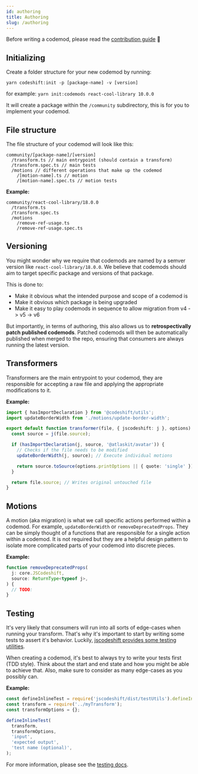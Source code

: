 ```yaml
---
id: authoring
title: Authoring
slug: /authoring
---
```


Before writing a codemod, please read the [contribution guide](docs/contribution) 🙏

## Initializing

Create a folder structure for your new codemod by running:

`yarn codeshift:init -p [package-name] -v [version]`

for example: `yarn init:codemods react-cool-library 10.0.0`

It will create a package within the `/community` subdirectory, this is for you to implement your codemod.

## File structure

The file structure of your codemod will look like this:

```
community/[package-name]/[version]
  /transform.ts // main entrypoint (should contain a transform)
  /transform.spec.ts // main tests
  /motions // different operations that make up the codemod
    /[motion-name].ts // motion
    /[motion-name].spec.ts // motion tests
```

**Example:**

```
community/react-cool-library/18.0.0
  /transform.ts
  /transform.spec.ts
  /motions
    /remove-ref-usage.ts
    /remove-ref-usage.spec.ts
```

## Versioning

You might wonder why we require that codemods are named by a semver version like `react-cool-library/18.0.0`.
We believe that codemods should aim to target specific package and versions of that package.

This is done to:

- Make it obvious what the intended purpose and scope of a codemod is
- Make it obvious which package is being upgraded
- Make it easy to play codemods in sequence to allow migration from v4 -> v5 -> v6

But importantly, in terms of authoring, this also allows us to **retrospectivally patch published codemods**.
Patched codemods will then be automatically published when merged to the repo, ensuring that consumers are always running the latest version.

## Transformers

Transformers are the main entrypoint to your codemod, they are responsible for accepting a raw file and applying the appropriate modifications to it.

**Example:**

```ts
import { hasImportDeclaration } from '@codeshift/utils';
import updateBorderWidth from './motions/update-border-width';

export default function transformer(file, { jscodeshift: j }, options) {
  const source = j(file.source);

  if (hasImportDeclaration(j, source, '@atlaskit/avatar')) {
    // Checks if the file needs to be modified
    updateBorderWidth(j, source); // Execute individual motions

    return source.toSource(options.printOptions || { quote: 'single' }); // Writes modified AST to file
  }

  return file.source; // Writes original untouched file
}
```

## Motions

A motion (aka migration) is what we call specific actions performed within a codemod. For example, `updateBorderWidth` or `removeDeprecatedProps`.
They can be simply thought of a functions that are responsible for a single action within a codemod. It is not required but they are a helpful design pattern to isolate more complicated parts of your codemod into discrete pieces.

**Example:**

```ts
function removeDeprecatedProps(
  j: core.JSCodeshift,
  source: ReturnType<typeof j>,
) {
  // TODO:
}
```

## Testing

It's very likely that consumers will run into all sorts of edge-cases when running your transform. That's why it's important to start by writing some tests to assert it's behavior. Luckily, [jscodeshift provides some testing utilities](https://github.com/facebook/jscodeshift#unit-testing).

When creating a codemod, it's best to always try to write your tests first (TDD style). Think about the start and end state and how you might be able to achieve that. Also, make sure to consider as many edge-cases as you possibly can.

**Example:**

```ts
const defineInlineTest = require('jscodeshift/dist/testUtils').defineInlineTest;
const transform = require('../myTransform');
const transformOptions = {};

defineInlineTest(
  transform,
  transformOptions,
  'input',
  'expected output',
  'test name (optional)',
);
```

For more information, please see the [testing docs](testing).
